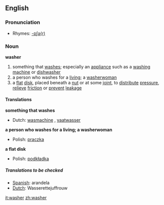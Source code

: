 ==English==

===Pronunciation===
*Rhymes: [[Rhymes:English:-ɒʃə(r)|-ɒʃə(r)]]

===Noun===
'''washer'''
# something that [[wash]]es; especially an [[appliance]] such as a [[washing machine]] or [[dishwasher]]
# a person who washes for a [[living]]; a [[washerwoman]]
# a [[flat]] [[disk]], placed beneath a [[nut]] or at some [[joint]], to [[distribute]] [[pressure]], [[relieve]] [[friction]] or [[prevent]] [[leakage]]

====Translations====
'''something that washes'''
{{top}}
*Dutch: [[wasmachine]] {{m}}, [[vaatwasser]] {{m}}
{{mid}}
{{bottom}}

'''a person who washes for a living; a washerwoman'''
{{top}}
*Polish: [[praczka]] {{f}}
{{mid}}
{{bottom}}

'''a flat disk'''
{{top}}
*Polish: [[podkładka]] {{f}}
{{mid}}
{{bottom}}

=====Translations to be checked=====
*[[Spanish]]:  arandela
*[[Dutch]]: Wasserettejuffrouw

[[it:washer]]
[[zh:washer]]
